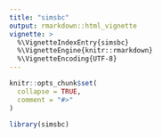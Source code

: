 ```yaml
---
title: "simsbc"
output: rmarkdown::html_vignette
vignette: >
  %\VignetteIndexEntry{simsbc}
  %\VignetteEngine{knitr::rmarkdown}
  %\VignetteEncoding{UTF-8}
---
```


```r
knitr::opts_chunk$set(
  collapse = TRUE,
  comment = "#>"
)
```

```r
library(simsbc)
```
